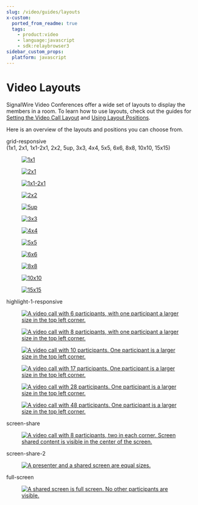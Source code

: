 ```yaml
---
slug: /video/guides/layouts
x-custom:
  ported_from_readme: true
  tags:
    - product:video
    - language:javascript
    - sdk:relaybrowser3
sidebar_custom_props:
  platform: javascript
---
```


# Video Layouts

SignalWire Video Conferences offer a wide set of layouts to display the members in a room. To learn how to use layouts, check out the guides for [Setting the Video Call Layout](/video/guides/setting-the-layout-of-your-signalwire-video-calls) and [Using Layout Positions](/video/guides/layout-positions).

Here is an overview of the layouts and positions you can choose from.


<div style={{ marginTop: "3em" }}></div>

<div>
  
  <div className={styles.swTitle}>grid-responsive</div>
  <div className={styles.swSubtitle}>
    (1x1, 2x1, 1x1-2x1, 2x2, 5up, 3x3, 4x4, 5x5, 6x6, 8x8, 10x10, 15x15)
  </div>
  <div className={styles.swLayout}>
    <a href={useBaseUrl("/img/layouts/bcb1d20-1x1.webP")} target="_blank">
      <figure style={{ margin: 0, padding: 0, border: 'none' }}>
        <img src={useBaseUrl("/img/layouts/bcb1d20-1x1.webP")} alt="1x1" border="0" alt="1 by 1 layout." />
      </figure>
    </a>
    <a href={useBaseUrl("/img/layouts/9ee8a36-2x1.webP")} target="_blank">
      <figure style={{ margin: 0, padding: 0, border: 'none' }}>  
        <img src={useBaseUrl("/img/layouts/9ee8a36-2x1.webP")} alt="2x1" border="0" alt="2 by 1 layout."/>
      </figure>
    </a>
    <a href={useBaseUrl("/img/layouts/4d2ad99-1x12x1.webP")} target="_blank">
      <figure style={{ margin: 0, padding: 0, border: 'none' }}>
        <img src={useBaseUrl("/img/layouts/4d2ad99-1x12x1.webP")} alt="1x1-2x1" border="0" alt="1 by 1 and 2 by 1 layout." />
      </figure>
    </a>
    <a href={useBaseUrl("/img/layouts/3b21063-2x2.webP")} target="_blank">
      <figure style={{ margin: 0, padding: 0, border: 'none' }}>
        <img src={useBaseUrl("/img/layouts/3b21063-2x2.webP")} alt="2x2" border="0" alt="2 by 2 layout." />
      </figure>
    </a>
    <a href={useBaseUrl("/img/layouts/bc05b5a-5up.webP")} target="_blank">
      <figure style={{ margin: 0, padding: 0, border: 'none' }}>
        <img src={useBaseUrl("/img/layouts/bc05b5a-5up.webP")} alt="5up" border="0" alt="Five up layout. Five participants are arranged in an 'X' pattern in a three by three grid." />
      </figure>
    </a>
    <a href={useBaseUrl("/img/layouts/cbca4dd-3x3.webP")} target="_blank">
      <figure style={{ margin: 0, padding: 0, border: 'none' }}>
        <img src={useBaseUrl("/img/layouts/cbca4dd-3x3.webP")} alt="3x3" border="0" alt="3 by 3 layout." />
      </figure>
    </a>
    <a href={useBaseUrl("/img/layouts/e23dc33-4x4.webP")} target="_blank">
      <figure style={{ margin: 0, padding: 0, border: 'none' }}>
        <img src={useBaseUrl("/img/layouts/e23dc33-4x4.webP")} alt="4x4" border="0" alt="4 by 4 layout." />
      </figure>
    </a>
    <a href={useBaseUrl("/img/layouts/1dd0f49-5x5.webP")} target="_blank">
      <figure style={{ margin: 0, padding: 0, border: 'none' }}>
        <img src={useBaseUrl("/img/layouts/1dd0f49-5x5.webP")} alt="5x5" border="0" alt="5 by 5 layout." />
      </figure>
    </a>
    <a href={useBaseUrl("/img/layouts/4ec836f-6x6.webP")} target="_blank">
      <figure style={{ margin: 0, padding: 0, border: 'none' }}>
        <img src={useBaseUrl("/img/layouts/4ec836f-6x6.webP")} alt="6x6" border="0" alt="6 by 6 layout." />
      </figure>
    </a>
    <a href={useBaseUrl("/img/layouts/41e4654-8x8.webP")} target="_blank">
      <figure style={{ margin: 0, padding: 0, border: 'none' }}>
        <img src={useBaseUrl("/img/layouts/41e4654-8x8.webP")} alt="8x8" border="0" alt="8 by 8 layout." />
      </figure>
    </a>
    <a href={useBaseUrl("/img/layouts/bd56ae1-10x10.webP")} target="_blank">
    <figure style={{ margin: 0, padding: 0, border: 'none' }}>
      <img src={useBaseUrl("/img/layouts/bd56ae1-10x10.webP")} alt="10x10" border="0" alt="10 by 10 layout." />
    </figure>
    </a>
    <a href={useBaseUrl("/img/layouts/fa821db-15x15.webP")} target="_blank">
      <figure style={{ margin: 0, padding: 0, border: 'none' }}>
        <img src={useBaseUrl("/img/layouts/fa821db-15x15.webP")} alt="15x15" border="0" alt="15 by 15 layout." />
      </figure>
    </a>
  </div>

  <div className={styles.swTitle}>highlight-1-responsive</div>
  <div className={styles.swLayout}>
    <a href={useBaseUrl("/img/layouts/a69a8d0-1up_top_left5.webP")} target="_blank">
      <figure style={{ margin: 0, padding: 0, border: 'none' }}>
        <img
          src={useBaseUrl("/img/layouts/a69a8d0-1up_top_left5.webP")}
          alt="A video call with 6 participants, with one participant a larger size in the top left corner."
          border="0"
      />
    </figure>
    </a>
    <a href={useBaseUrl("/img/layouts/54d5c84-1up_top_left7.webP")} target="_blank">
      <figure style={{ margin: 0, padding: 0, border: 'none' }}>
        <img
          src={useBaseUrl("/img/layouts/54d5c84-1up_top_left7.webP")}
          alt="A video call with 8 participants, with one participant a larger size in the top left corner."
          border="0"
        />
      </figure>
    </a>
    <a href={useBaseUrl("/img/layouts/56c00a4-1up_top_left9.webP")} target="_blank">
      <figure style={{ margin: 0, padding: 0, border: 'none' }}>
        <img
          src={useBaseUrl("/img/layouts/56c00a4-1up_top_left9.webP")}
          alt="A video call with 10 participants. One participant is a larger size in the top left corner."
          border="0"
        />
      </figure>
    </a>
    <a href={useBaseUrl("/img/layouts/8842ea6-1up_top_left16.webP")} target="_blank">
      <figure style={{ margin: 0, padding: 0, border: 'none' }}>
        <img
          src={useBaseUrl("/img/layouts/8842ea6-1up_top_left16.webP")}
          alt="A video call with 17 participants. One participant is a larger size in the top left corner."
          border="0"
        />
      </figure>
    </a>
    <a href={useBaseUrl("/img/layouts/f7ff4b8-1up_top_left24.webP")} target="_blank">
      <figure style={{ margin: 0, padding: 0, border: 'none' }}>
        <img
          src={useBaseUrl("/img/layouts/f7ff4b8-1up_top_left24.webP")}
          alt="A video call with 28 participants. One participant is a larger size in the top left corner."
          border="0"
        />
      </figure>
    </a>
    <a href={useBaseUrl("/img/layouts/4e83223-1up_top_left32.webP")} target="_blank">
      <figure style={{ margin: 0, padding: 0, border: 'none' }}>
        <img
          src={useBaseUrl("/img/layouts/4e83223-1up_top_left32.webP")}
          alt="A video call with 48 participants. One participant is a larger size in the top left corner."
          border="0"
        />
      </figure>
    </a>
  </div>

  <div className={styles.swTitle}>screen-share</div>
  <div className={styles.swLayout} style={{ justifyContent: "center" }}>
    <a href={useBaseUrl("/img/layouts/8784beb-screen-share.webP")} target="_blank">
      <figure style={{ margin: 0, padding: 0, border: 'none' }}>
        <img
          src={useBaseUrl("/img/layouts/8784beb-screen-share.webP")}
          alt="A video call with 8 participants, two in each corner. Screen shared content is visible in the center of the screen."
          border="0"
        />
      </figure>
    </a>
  </div>

  <div className={styles.swTitle}>screen-share-2</div>
  <div className={styles.swLayout} style={{ justifyContent: "center" }}>
    <a href={useBaseUrl("/img/layouts/74dc0f8-presenter-dual-horizontal.webP")} target="_blank">
      <figure style={{ margin: 0, padding: 0, border: 'none' }}>
        <img
          src={useBaseUrl("/img/layouts/74dc0f8-presenter-dual-horizontal.webP")}
          alt="A presenter and a shared screen are equal sizes."
          border="0"
        />
      </figure>
    </a>
  </div>

  <div className={styles.swTitle}>full-screen</div>
  <div className={styles.swLayout} style={{ justifyContent: "center" }}>
    <a href={useBaseUrl("/img/layouts/5cc51ac-full-screen.webP")} target="_blank">
      <figure style={{ margin: 0, padding: 0, border: 'none' }}>
        <img
          src={useBaseUrl("/img/layouts/5cc51ac-full-screen.webP")}
          alt="A shared screen is full screen. No other participants are visible."
          border="0"
        />
      </figure>
    </a>
  </div>

</div>
